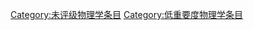 {{empty category}}

[[Category:未评级物理学条目|Category:未评级物理学条目]]
[[Category:低重要度物理学条目|Category:低重要度物理学条目]]